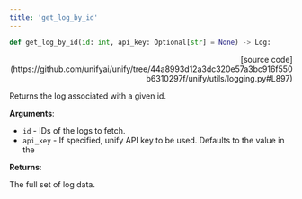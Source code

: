 ```yaml
---
title: 'get_log_by_id'
---
```


```python
def get_log_by_id(id: int, api_key: Optional[str] = None) -> Log:
```

<p align="right">[source code](https://github.com/unifyai/unify/tree/44a8993d12a3dc320e57a3bc916f550b6310297f/unify/utils/logging.py#L897)</p>

Returns the log associated with a given id.

**Arguments**:

- `id` - IDs of the logs to fetch.
- `api_key` - If specified, unify API key to be used. Defaults to the value in the



**Returns**:

The full set of log data.